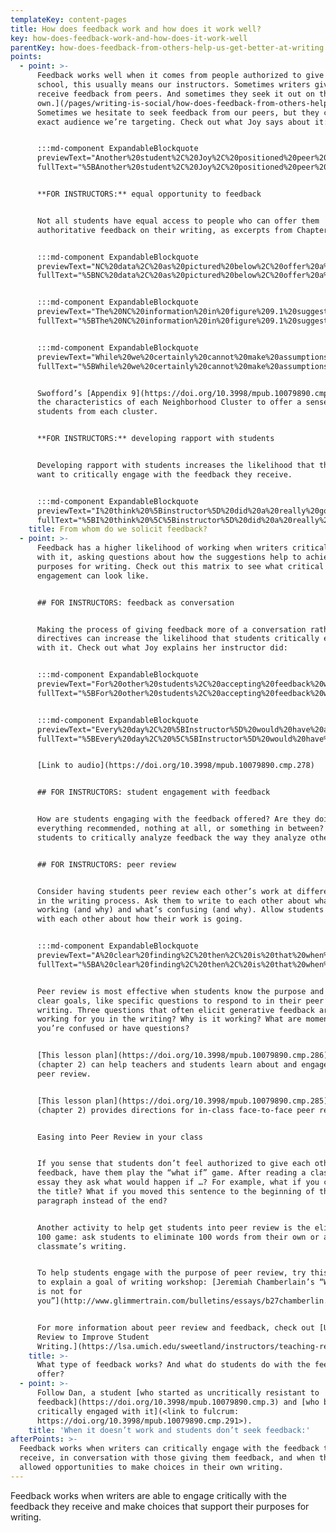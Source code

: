 ```yaml
---
templateKey: content-pages
title: How does feedback work and how does it work well?
key: how-does-feedback-work-and-how-does-it-work-well
parentKey: how-does-feedback-from-others-help-us-get-better-at-writing
points:
  - point: >-
      Feedback works well when it comes from people authorized to give it. [In
      school, this usually means our instructors. Sometimes writers give and
      receive feedback from peers. And sometimes they seek it out on their
      own.](/pages/writing-is-social/how-does-feedback-from-others-help-us-get-better-at-writing/what-is-feedback/#where-do-people-go-for-feedback)
      Sometimes we hesitate to seek feedback from our peers, but they can be the
      exact audience we’re targeting. Check out what Joy says about it:


      :::md-component ExpandableBlockquote
      previewText="Another%20student%2C%20Joy%2C%20positioned%20peer%20review%20in%20a%20similar%20way%20in%20her%20exit%20interview%3A%20%u2018Honestly%2C%20my%20project%20wouldn%u2019t%20have%20been%20as%20successful%20without%20the%20feedback%2C%20not%20only%20from%20%5Bthe%20instructor%5D%2C%20but%20the%20other%20girls%20in%20the%20class.%20%u2026"
      fullText="%5BAnother%20student%2C%20Joy%2C%20positioned%20peer%20review%20in%20a%20similar%20way%20in%20her%20exit%20interview%3A%20%u2018Honestly%2C%20my%20project%20wouldn%u2019t%20have%20been%20as%20successful%20without%20the%20feedback%2C%20not%20only%20from%20%5C%5Bthe%20instructor%5D%2C%20but%20the%20other%20girls%20in%20the%20class.%20Because%20they%20were%20in%20my%20target%20market%20for%20the%20magazine%20that%20I%20was%20writing%2C%20so%20it%20was%20really%20nice%20to%20get%20firsthand%20feedback%20about%20what%20a%20reader%20would%20think%20about%20it.%20That%u2019s%20been%20very%20valuable.%u2019%20Like%20Zach%2C%20Joy%20positioned%20her%20peers%u2019%20feedback%20as%20in%20some%20ways%20more%20authorized%20than%20her%20instructor%u2019s%20feedback.%5D%28https%3A//hdl.handle.net/2027/fulcrum.10079890/poi.10%29"


      **FOR INSTRUCTORS:** equal opportunity to feedback


      Not all students have equal access to people who can offer them
      authoritative feedback on their writing, as excerpts from Chapter 9 show.


      :::md-component ExpandableBlockquote
      previewText="NC%20data%2C%20as%20pictured%20below%2C%20offer%20a%20map%20of%20the%20various%20communities%20that%20represent%20the%20College%20Board%u2019s%20description.%20%u2026"
      fullText="%5BNC%20data%2C%20as%20pictured%20below%2C%20offer%20a%20map%20of%20the%20various%20communities%20that%20represent%20the%20College%20Board%u2019s%20description.%20Some%20of%20these%20NCs%20are%20more%20dense%20in%20one%20or%20two%20regions%2C%20while%20others%20are%20more%20broadly%20distributed%20across%20the%20nation.%20The%20majority%20of%20the%20students%20in%20this%20study%20are%20from%20neighborhoods%20described%20as%20%u2018affluent.%u2019%20As%20an%20example%20of%20the%20kinds%20of%20information%20that%20NC%20data%20can%20provide%2C%20figure%209.1%20represents%20NC%2078%2C%20one%20of%20the%20common%20clusters%20for%20students%20in%20%20this%20study.%20The%20image%20above%20contains%20a%20description%20of%20this%20cluster%3A%20%u2018This%20neighborhood%20is%20at%20the%20top%20of%20the%20economic%20heap%20with%20top%20salaries%20and%20home%20values.%20There%20is%20little%20diversity%20among%20the%20highly%20educated%2C%20professional%20residents%2C%20and%20both%20students%20and%20parents%20value%20education.%20Some%20students%20choose%20private%20and%20religious%20schools%20but%20all%20attend%20schools%20with%20good%20academic%20programs.%20They%20take%20advantage%20of%20AP%20and%20honors%20coursework%20and%20perform%20near%20the%20top%20on%20admissions%20tests.%20They%20submit%20a%20prolific%20number%20of%20applications%20to%20a%20variety%20of%20colleges%2C%20often%20private%2C%20across%20the%20country.%20Although%20some%20will%20apply%2C%20financial%20aid%20is%20not%20a%20priority.%u201D%20The%20information%20portrayed%20in%20figure%209.1%20offers%20several%20key%20insights%2C%20including%20the%20average%20educational%20attainment%20in%20the%20neighborhood%2C%20home%20values%2C%20and%20rates%20of%20homeownership%20%28which%20in%20some%20states%20can%20offer%20a%20sense%20of%20how%20well-resourced%20the%20local%20public%20schools%20may%20be%29.%20This%20information%20can%20describe%20communities%20and%20local%20schools%2C%20and%20how%20those%20places%20have%20contributed%20to%20the%20writing%20experiences%20that%20students%20have%20before%20they%20arrive%20in%20college.%5D%28https%3A//hdl.handle.net/2027/fulcrum.10079890/poi.12%29"


      :::md-component ExpandableBlockquote
      previewText="The%20NC%20information%20in%20figure%209.1%20suggests%20that%20a%20student%20coming%20into%20first-year%20writing%20%u2026"
      fullText="%5BThe%20NC%20information%20in%20figure%209.1%20suggests%20that%20a%20student%20coming%20into%20first-year%20writing%20rom%20this%20NC%20is%20likely%20to%20have%20encountered%20many%20community%20members%20who%20have%20gone%20to%20college%20and%20who%20offer%20institutional%20knowledge%20and%20support.%20It%20is%20also%20likely%20that%20schools%20in%20communities%20as%20well-resourced%20as%20this%20one%20have%20more%20experienced%20teachers%2C%20who%20are%20given%20more%20resources%20and%20who%20have%20had%20more%20time%20to%20develop%20pedagogies%20that%20support%20writing%20development.%20As%20Sarah%20McCarthey%20describes%2C%20teachers%20in%20low-income%20schools%20face%20%20overwhelming%20pressure%20to%20raise%20test%20scores%2C%20and%20many%20experienced%20teachers%20choose%20to%20work%20in%20higher-income%20schools%20where%20there%20is%20more%20%u201Cinsulation%u201D%20from%20these%20pressure%20%2847%29.%5D%28https%3A//hdl.handle.net/2027/fulcrum.10079890/poi.12%29"


      :::md-component ExpandableBlockquote
      previewText="While%20we%20certainly%20cannot%20make%20assumptions%20about%20what%20individuals%20experience%20in%20any%20given%20NC%2C%20%u2026"
      fullText="%5BWhile%20we%20certainly%20cannot%20make%20assumptions%20about%20what%20individuals%20experience%20in%20any%20given%20NC%2C%20we%20can%20see%20that%20a%20high%20school%20in%20NC%2078%20would%20%u201Cprepare%u201D%20students%20for%20the%20writing%20experiences%20they%20were%20likely%20to%20encounter%20at%20UM%2C%20in%20the%20sense%20that%20the%20adults%20around%20them%20had%20experienced%20similar%20writing%20tasks%20and%20situations.%20The%20students%20who%20enroll%20at%20UM%20from%20Cluster%2078%20communities%20would%20probably%20have%20been%20surrounded%20by%20many%20adults%20with%20college%20and%20postgraduate%20degrees%2C%20and%2C%20therefore%2C%20a%20large%20number%20of%20adults%20with%20extensive%20experience%20in%20academic%20discourses.%20Students%20in%20these%20communities%20have%20probably%20had%20more%20experience%20with%20these%20academic%20%20discourses%2C%20%20because%20%20the%20%20adults%20%20around%20%20them%20have%20%20personal%20%20experience%20with%20the%20value%20of%20academic%20writing.%5D%28https%3A//hdl.handle.net/2027/fulcrum.10079890/poi.12%29"


      Swofford’s [Appendix 9](https://doi.org/10.3998/mpub.10079890.cmp.7) lists
      the characteristics of each Neighborhood Cluster to offer a sense of the
      students from each cluster.


      **FOR INSTRUCTORS:** developing rapport with students


      Developing rapport with students increases the likelihood that they will
      want to critically engage with the feedback they receive.


      :::md-component ExpandableBlockquote
      previewText="I%20think%20%5Binstructor%5D%20did%20a%20really%20good%20job%20of%20creating%20a%20space%20where%20we%20could%20all%20talk%20about%20things%20like%20that.%20%u2026"
      fullText="%5BI%20think%20%5C%5Binstructor%5D%20did%20a%20really%20good%20job%20of%20creating%20a%20space%20where%20we%20could%20all%20talk%20about%20things%20like%20that.%20I%20think%20he%20did%20a%20good%20job%20structuring%20the%20peer%20editing%20sessions%20where%20they%20were%20constructive%20and%20they%20weren%u2019t%20everyone%20was%20saying%2C%20%u201COh%2C%20great%20job.%u201D%20You%20got%20honest%20feedback%2C%20but%20it%20was%20a%20safe%20space%20where%20people%20were%20also%20telling%20you%20what%20they%20liked%2C%20and%20you%20felt%20okay%20bringing%20big%20ideas%20to%20the%20table.%20I%20wrote%20about%20struggling%20with%20depression%2C%20which%20I%20was%20just%u2014that%u2019s%20something%20that%20I%20don%u2019t%20talk%20about%20with%20anyone%2C%20but%20I%20was%20impressed%20that%20%5C%5Binstructor%5D%20was%20able%20to%20make%20a%20space%20that%20I%20felt%20comfortable%20doing%20that%20with%2020%20strangers.%5D%28https%3A//umich.app.box.com/file/294322367226%29"
    title: From whom do we solicit feedback?
  - point: >-
      Feedback has a higher likelihood of working when writers critically engage
      with it, asking questions about how the suggestions help to achieve
      purposes for writing. Check out this matrix to see what critical
      engagement can look like.


      ## FOR INSTRUCTORS: feedback as conversation


      Making the process of giving feedback more of a conversation rather than
      directives can increase the likelihood that students critically engage
      with it. Check out what Joy explains her instructor did: 


      :::md-component ExpandableBlockquote
      previewText="For%20other%20students%2C%20accepting%20feedback%20while%20critically%20engaging%20with%20it%20involved%20using%20%20feedback%20%20as%20%20a%20%20springboard%20%20for%20%20reflection.%20%u2026"
      fullText="%5BFor%20other%20students%2C%20accepting%20feedback%20while%20critically%20engaging%20with%20it%20involved%20using%20%20feedback%20%20as%20%20a%20%20springboard%20%20for%20%20reflection.%20Discussing%20%20her%20%20experience%20%20in%20%20the%20Capstone%20course%2C%20writing%20minor%20Joy%20described%20engaging%20in%20dialogic%20feedback%20with%20her%20instructor%2C%20Andy%2C%20as%20something%20that%20helped%20push%20her%20writing%20in%20new%20directions%3A%20%u2018Every%20%20day%2C%20%20%5C%5Bmy%20%20instructor%5D%20%20would%20%20have%20%20a%20%20different%20%20topic%20%20that%20%20we%20%20would%20%20talk%20%20about.%20%20He%20would%20just%20ask%20questions.%20I%20can%u2019t%20really%20remember%20particular%20examples.%20It%u2019s%20just%20the%20questions%20he%20asked%20and%20follow-up%20questions%20that%20really%20make%20you%20think%20twice%20about%20things%20in%20%20general.%20%20If%20%20you%20%20thought%20%20you%20%20wanted%20%20to%20%20write%20%20something%20%20going%20%20in%20%20this%20%20direction%2C%20%20he%20might%20ask%20you%20questions.%20Then%20you%u2019re%2C%20like%2C%20%u201COh%2C%20wait.%20Actually%2C%20I%20could%20see%20it%20going%20in%20this%20direction.%u201D%20It%20kind%20of%20just%20opened%20up%20the%20realm%20to%20experiment%20more%20than%20I%20typically%20would.%20It%20was%20just%20nice%20with%20having%20more%20options%20to%20experiment%20with%20writing%20through%20those%20conversations.%u2019%20Joy%20suggests%20that%20her%20instructor%u2019s%20probing%20questions%20and%20discussion%20topics%20encou-aged%20%20innovation%20%20and%20%20experimentation%20%20in%20%20her%20%20writing.%20Their%20%20conversations%20%20invited%20her%20not%20only%20to%20reflect%20productively%20on%20her%20writing%2C%20but%20to%20consider%20alternate%20choices%20and%20to%20experiment%20more%20with%20her%20writing%20than%20she%20typically%20would%20have%20on%20her%20own.%20Joy%u2019s%20description%20of%20her%20instructor%u2019s%20questions%20that%20caused%20her%20to%20%u201Cthink%20twice%20about%20things%20in%20general%u201D%20suggests%20that%20she%20was%20learning%20broader%20principles%20about%20writing%20that%20could%20be%20transferred%20across%20contexts.%20Feedback%20was%20not%20only%20about%20improving%20single%20drafts%20but%20about%20creating%20a%20wider%20space%20for%20learning%20about%20writing.%20Joy%u2019s%20experience%20illustrates%20the%20critical%20attribute%20of%20using%20instructor%20feedback%20as%20a%20springboard%20for%20reflecting%20on%20her%20writing%2C%20and%20suggests%20that%20Andy%u2019s%20feedback%20was%20a%20catalyst%20for%20Joy%u2019s%20development%20as%20a%20writer.%5D%28https%3A//hdl.handle.net/2027/fulcrum.10079890/poi.3%29"


      :::md-component ExpandableBlockquote
      previewText="Every%20day%2C%20%5BInstructor%5D%20would%20have%20a%20different%20topic%20that%20we%20would%20talk%20about.%20%u2026"
      fullText="%5BEvery%20day%2C%20%5C%5BInstructor%5D%20would%20have%20a%20different%20topic%20that%20we%20would%20talk%20about.%20He%20would%20just%20ask%20questions.%20I%20can%27t%20really%20remember%20particular%20examples.%20It%27s%20just%20the%20questions%20he%20asked%20and%20follow-up%20questions%20that%20really%20make%20you%20think%20twice%20about%20things%20in%20general.%20If%20you%20thought%20you%20wanted%20to%20write%20something%20going%20in%20this%20direction%2C%20he%20might%20ask%20you%20questions.%20Then%20you%27re%2C%20like%2C%20%u2018Oh%2C%20wait.%u2019%20Actually%2C%20I%20could%20see%20it%20going%20in%20this%20direction.%20It%20kind%20of%20just%20opened%20up%20the%20realm%20to%20experiment%20more%20than%20I%20typically%20would.%20It%20was%20just%20nice%20with%20having%20more%20options%20to%20experiment%20with%20writing%20through%20those%20conversations.%5D%28https%3A//umich.box.com/s/smmoxw8rvz8a2jhe5yqxw38ei0ctuefx%29"


      [Link to audio](https://doi.org/10.3998/mpub.10079890.cmp.278)


      ## FOR INSTRUCTORS: student engagement with feedback


      How are students engaging with the feedback offered? Are they doing
      everything recommended, nothing at all, or something in between? Encourage
      students to critically analyze feedback the way they analyze other texts.


      ## FOR INSTRUCTORS: peer review


      Consider having students peer review each other’s work at different stages
      in the writing process. Ask them to write to each other about what’s
      working (and why) and what’s confusing (and why). Allow students to talk
      with each other about how their work is going.


      :::md-component ExpandableBlockquote
      previewText="A%20clear%20finding%2C%20then%2C%20is%20that%20when%20students%20report%20that%20the%20purpose%20of%20peer%20review%20is%20unclear%20to%20them%2C%20%u2026"
      fullText="%5BA%20clear%20finding%2C%20then%2C%20is%20that%20when%20students%20report%20that%20the%20purpose%20of%20peer%20review%20is%20unclear%20to%20them%2C%20they%20are%20likely%20to%20fall%20back%20on%20dominant%20ideologies%20not%20only%20around%20grammatical%20correctness%2C%20but%20also%2C%20as%20I%20argue%2C%20around%20a%20transactional%20view%20of%20writing%20expertise%20that%20privileges%20instructor%20authority%20over%20student%20authority%2C%20undermining%20the%20stated%20goals%20of%20peer%20review.%5D%28https%3A//hdl.handle.net/2027/fulcrum.10079890/poi.7%29"


      Peer review is most effective when students know the purpose and have
      clear goals, like specific questions to respond to in their peer’s
      writing. Three questions that often elicit generative feedback are: What’s
      working for you in the writing? Why is it working? What are moments where
      you’re confused or have questions?


      [This lesson plan](https://doi.org/10.3998/mpub.10079890.cmp.286) from Ben
      (chapter 2) can help teachers and students learn about and engage with
      peer review.


      [This lesson plan](https://doi.org/10.3998/mpub.10079890.cmp.285) from Ben
      (chapter 2) provides directions for in-class face-to-face peer review.


      Easing into Peer Review in your class


      If you sense that students don’t feel authorized to give each other
      feedback, have them play the “what if” game. After reading a classmate’s
      essay they ask what would happen if …? For example, what if you changed
      the title? What if you moved this sentence to the beginning of the
      paragraph instead of the end?


      Another activity to help get students into peer review is the eliminate
      100 game: ask students to eliminate 100 words from their own or a
      classmate’s writing.


      To help students engage with the purpose of peer review, try this reading
      to explain a goal of writing workshop: [Jeremiah Chamberlain’s “Workshop
      is not for
      you”](http://www.glimmertrain.com/bulletins/essays/b27chamberlin.php)


      For more information about peer review and feedback, check out [Using Peer
      Review to Improve Student
      Writing.](https://lsa.umich.edu/sweetland/instructors/teaching-resources/using-peer-review-to-improve-student-writing.html)
    title: >-
      What type of feedback works? And what do students do with the feedback we
      offer?
  - point: >-
      Follow Dan, a student [who started as uncritically resistant to
      feedback](https://doi.org/10.3998/mpub.10079890.cmp.3) and [who became
      critically engaged with it](<link to fulcrum:
      https://doi.org/10.3998/mpub.10079890.cmp.291>).
    title: 'When it doesn’t work and students don’t seek feedback:'
afterPoints: >-
  Feedback works when writers can critically engage with the feedback they
  receive, in conversation with those giving them feedback, and when they are
  allowed opportunities to make choices in their own writing.
---
```

Feedback works when writers are able to engage critically with the feedback they receive and make choices that support their purposes for writing.
